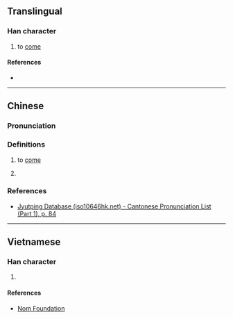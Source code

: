 {{character info}}
==Translingual==

===Han character===
{{Han char|rn=30|rad=口|as=18|sn=21|four=|canj=RYBG|ids=⿰口離}}

# {{lb|mul|Cantonese}} to [[come]]

====References====
* {{Han ref|kx=0215.221|hdz=10706.101|uh=56C4|ud=22212}}

----

==Chinese==
{{zh-forms}}

===Pronunciation===
{{zh-pron
|m=lí
|c=lei4
|mc=y
|oc=y
|cat=
}}

===Definitions===
{{zh-hanzi}}

# {{lb|zh|Cantonese}} to [[come]]
# {{lb|zh|Mandarin}} {{rfdef|zh|sort=口18}}

===References===
* [http://www.iso10646hk.net/jp/document/download.jsp Jyutping Database (iso10646hk.net) - Cantonese Pronunciation List (Part 1), p. 84]

----

==Vietnamese==

===Han character===
{{vi-hantu|[[le]], [[thè]]|rs=口18}}

# {{rfdef|vi|sort=口18}}

====References====
* [http://nomfoundation.org/common/nom_details.php?codepoint=56c4 Nom Foundation]